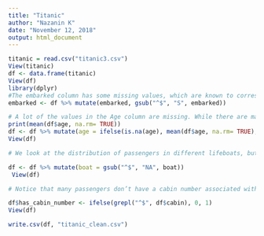 ---
title: "Titanic"
author: "Nazanin K"
date: "November 12, 2018"
output: html_document
---




```{r}
titanic = read.csv("titanic3.csv")
View(titanic)
df <- data.frame(titanic)
View(df)
library(dplyr)
#The embarked column has some missing values, which are known to correspond to passengers who actually embarked at Southampton. Find the missing values and replace them with S. (Caution: Sometimes a missing value might be read into R as a blank or empty string.)
embarked <- df %>% mutate(embarked, gsub("^$", "S", embarked))
```
```{r}
# A lot of the values in the Age column are missing. While there are many ways to fill these missing values, using the mean or median of the rest of the values is quite common in such cases. Calculate the mean of the Age column and use that value to populate the missing values
print(mean(df$age, na.rm= TRUE))
df <- df %>% mutate(age = ifelse(is.na(age), mean(df$age, na.rm= TRUE), age))
View(df)

```
```{r}
# We look at the distribution of passengers in different lifeboats, but as we know, many passengers did not make it to a boat. This means that there are a lot of missing values in the boat column. Fill these empty slots with a dummy value e.g. the string 'None' or 'NA'

df <- df %>% mutate(boat = gsub("^$", "NA", boat))
 View(df)


```
```{r}
# Notice that many passengers don’t have a cabin number associated with them. We created a new column has_cabin_number which has 1 if there is a cabin number, and 0 otherwise.

df$has_cabin_number <- ifelse(grepl("^$", df$cabin), 0, 1)
View(df)

```
```{r}
write.csv(df, "titanic_clean.csv")
```




